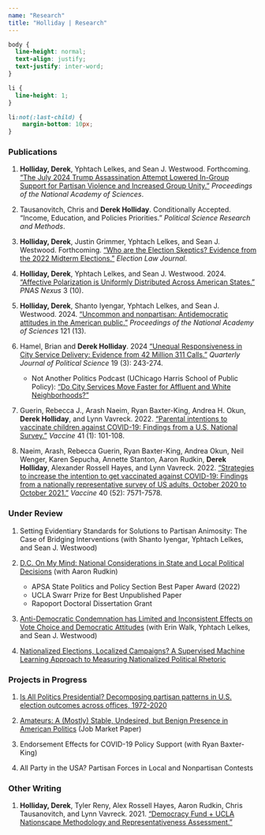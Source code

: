 ```yaml
---
name: "Research"
title: "Holliday | Research"
---
```


<style>
  .title{
    display: none;
  }
</style>

<link rel="stylesheet" href="styles.css" type="text/css">

```css
body {
  line-height: normal;
  text-align: justify;
  text-justify: inter-word;
}

li {
  line-height: 1;
}

li:not(:last-child) {
    margin-bottom: 10px;
}
```

### Publications

1. **Holliday, Derek**, Yphtach Lelkes, and Sean J. Westwood. Forthcoming. <a href="https://prlpublic.s3.amazonaws.com/reports/Political_Violence_Trump_ITS_public.pdf" target="_blank">"The July 2024 Trump Assassination Attempt Lowered In-Group Support for Partisan Violence and Increased Group Unity."</a> *Proceedings of the National Academy of Sciences*.

2. Tausanovitch, Chris and **Derek Holliday**. Conditionally Accepted. "Income, Education, and Policies Priorities." *Political Science Research and Methods*.

3. **Holliday, Derek**, Justin Grimmer, Yphtach Lelkes, and Sean J. Westwood. Forthcoming. <a href="https://www.liebertpub.com/doi/abs/10.1089/elj.2024.0010" target="_blank">"Who are the Election Skeptics? Evidence from the 2022 Midterm Elections."</a> *Election Law Journal*.

4. **Holliday, Derek**, Yphtach Lelkes, and Sean J. Westwood. 2024. <a href="https://doi.org/10.1093/pnasnexus/pgae310" target="_blank">"Affective Polarization is Uniformly Distributed Across American States."</a> *PNAS Nexus* 3 (10).

5. **Holliday, Derek**, Shanto Iyengar, Yphtach Lelkes, and Sean J. Westwood. 2024. <a href="https://www.pnas.org/doi/10.1073/pnas.2313013121" target="_blank">"Uncommon and nonpartisan: Antidemocratic attitudes in the American public."</a> *Proceedings of the National Academy of Sciences* 121 (13).

6. Hamel, Brian and **Derek Holliday**. 2024 <a href="http://dx.doi.org/10.1561/100.00022089" target="_blank">"Unequal Responsiveness in City Service Delivery: Evidence from 42 Million 311 Calls."</a> *Quarterly Journal of Political Science* 19 (3): 243-274.

    + Not Another Politics Podcast (UChicago Harris School of Public Policy): <a href="https://podcasts.apple.com/us/podcast/do-city-services-move-faster-for-affluent-and-white/id1496412542?i=1000661775943" target="_blank">"Do City Services Move Faster for Affluent and White Neighborhoods?"</a>

7. Guerin, Rebecca J., Arash Naeim, Ryan Baxter-King, Andrea H. Okun, **Derek Holliday**, and Lynn Vavreck. 2022. <a href="https://doi.org/10.1016/j.vaccine.2022.11.001" target="_blank">"Parental intentions to vaccinate children against COVID-19: Findings from a U.S. National Survey."</a> *Vaccine* 41 (1): 101-108.

8. Naeim, Arash, Rebecca Guerin, Ryan Baxter-King, Andrea Okun, Neil Wenger, Karen Sepucha, Annette Stanton, Aaron Rudkin, **Derek Holliday**, Alexander Rossell Hayes, and Lynn Vavreck. 2022. <a href="https://doi.org/10.1016/j.vaccine.2022.09.024" target="_blank">"Strategies to increase the intention to get vaccinated against COVID-19: Findings from a nationally representative survey of US adults, October 2020 to October 2021."</a> *Vaccine* 40 (52): 7571-7578.

### Under Review

1. Setting Evidentiary Standards for Solutions to Partisan Animosity: The Case of Bridging Interventions (with Shanto Iyengar, Yphtach Lelkes, and Sean J. Westwood)

2. <a href="deholliday.github.io/pdfs/nationalization_conjoint_merged.pdf" target="_blank">D.C. On My Mind: National Considerations in State and Local Political Decisions</a> (with Aaron Rudkin)

    + APSA State Politics and Policy Section Best Paper Award (2022)
    + UCLA Swarr Prize for Best Unpublished Paper
    + Rapoport Doctoral Dissertation Grant

3. <a href="https://osf.io/preprints/osf/qacmr" target="_blank">Anti-Democratic Condemnation has Limited and Inconsistent Effects on Vote Choice and Democratic Attitudes</a> (with Erin Walk, Yphtach Lelkes, and Sean J. Westwood) 

4. <a href="deholliday.github.io/pdfs/holliday_nationalizedrhetoric_09112022.pdf" target="_blank">Nationalized Elections, Localized Campaigns? A Supervised Machine Learning Approach to Measuring Nationalized Political Rhetoric</a>

### Projects in Progress

1. <a href="deholliday.github.io/pdfs/Holliday_JMP_v09012023.pdf" target="_blank">Is All Politics Presidential? Decomposing partisan patterns in U.S. election outcomes across offices, 1972-2020</a>

2. <a href="deholliday.github.io/pdfs/Holliday_JMP_v09102024.pdf" target="_blank">Amateurs: A (Mostly) Stable, Undesired, but Benign Presence in American Politics</a> (Job Market Paper)

3. Endorsement Effects for COVID-19 Policy Support (with Ryan Baxter-King)

4. All Party in the USA? Partisan Forces in Local and Nonpartisan Contests


### Other Writing

1. **Holliday, Derek**, Tyler Reny, Alex Rossell Hayes, Aaron Rudkin, Chris Tausanovitch, and Lynn Vavreck. 2021. <a href="https://www.voterstudygroup.org/uploads/reports/Data/Nationscape-Methodology-Representative-Assessment-2021Dec.pdf" target="_blank">"Democracy Fund + UCLA Nationscape Methodology and Representativeness Assessment."</a>